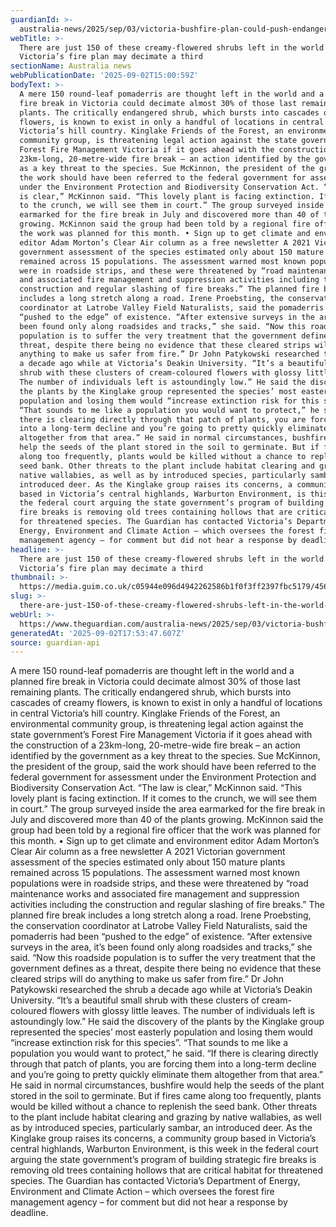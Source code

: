 ```yaml
---
guardianId: >-
  australia-news/2025/sep/03/victoria-bushfire-plan-could-push-endangered-round-leaf-pomaderris-plants-into-extinction
webTitle: >-
  There are just 150 of these creamy-flowered shrubs left in the world – and
  Victoria’s fire plan may decimate a third
sectionName: Australia news
webPublicationDate: '2025-09-02T15:00:59Z'
bodyText: >-
  A mere 150 round-leaf pomaderris are thought left in the world and a planned
  fire break in Victoria could decimate almost 30% of those last remaining
  plants. The critically endangered shrub, which bursts into cascades of creamy
  flowers, is known to exist in only a handful of locations in central
  Victoria’s hill country. Kinglake Friends of the Forest, an environmental
  community group, is threatening legal action against the state government’s
  Forest Fire Management Victoria if it goes ahead with the construction of a
  23km-long, 20-metre-wide fire break – an action identified by the government
  as a key threat to the species. Sue McKinnon, the president of the group, said
  the work should have been referred to the federal government for assessment
  under the Environment Protection and Biodiversity Conservation Act. “The law
  is clear,” McKinnon said. “This lovely plant is facing extinction. If it comes
  to the crunch, we will see them in court.” The group surveyed inside the area
  earmarked for the fire break in July and discovered more than 40 of the plants
  growing. McKinnon said the group had been told by a regional fire officer that
  the work was planned for this month. • Sign up to get climate and environment
  editor Adam Morton’s Clear Air column as a free newsletter A 2021 Victorian
  government assessment of the species estimated only about 150 mature plants
  remained across 15 populations. The assessment warned most known populations
  were in roadside strips, and these were threatened by “road maintenance works
  and associated fire management and suppression activities including the
  construction and regular slashing of fire breaks.” The planned fire break
  includes a long stretch along a road. Irene Proebsting, the conservation
  coordinator at Latrobe Valley Field Naturalists, said the pomaderris had been
  “pushed to the edge” of existence. “After extensive surveys in the area, it’s
  been found only along roadsides and tracks,” she said. “Now this roadside
  population is to suffer the very treatment that the government defines as a
  threat, despite there being no evidence that these cleared strips will do
  anything to make us safer from fire.” Dr John Patykowski researched the shrub
  a decade ago while at Victoria’s Deakin University. “It’s a beautiful small
  shrub with these clusters of cream-coloured flowers with glossy little leaves.
  The number of individuals left is astoundingly low.” He said the discovery of
  the plants by the Kinglake group represented the species’ most easterly
  population and losing them would “increase extinction risk for this species”.
  “That sounds to me like a population you would want to protect,” he said. “If
  there is clearing directly through that patch of plants, you are forcing them
  into a long-term decline and you’re going to pretty quickly eliminate them
  altogether from that area.” He said in normal circumstances, bushfire would
  help the seeds of the plant stored in the soil to germinate. But if fires came
  along too frequently, plants would be killed without a chance to replenish the
  seed bank. Other threats to the plant include habitat clearing and grazing by
  native wallabies, as well as by introduced species, particularly sambar, an
  introduced deer. As the Kinglake group raises its concerns, a community group
  based in Victoria’s central highlands, Warburton Environment, is this week in
  the federal court arguing the state government’s program of building strategic
  fire breaks is removing old trees containing hollows that are critical habitat
  for threatened species. The Guardian has contacted Victoria’s Department of
  Energy, Environment and Climate Action – which oversees the forest fire
  management agency – for comment but did not hear a response by deadline.
headline: >-
  There are just 150 of these creamy-flowered shrubs left in the world – and
  Victoria’s fire plan may decimate a third
thumbnail: >-
  https://media.guim.co.uk/c05944e096d4942262586b1f0f3ff2397fbc5179/456_0_3560_2848/500.jpg
slug: >-
  there-are-just-150-of-these-creamy-flowered-shrubs-left-in-the-world-and-victorias-fire-plan-may-decimate-a-third
webUrl: >-
  https://www.theguardian.com/australia-news/2025/sep/03/victoria-bushfire-plan-could-push-endangered-round-leaf-pomaderris-plants-into-extinction
generatedAt: '2025-09-02T17:53:47.607Z'
source: guardian-api
---
```

A mere 150 round-leaf pomaderris are thought left in the world and a planned fire break in Victoria could decimate almost 30% of those last remaining plants. The critically endangered shrub, which bursts into cascades of creamy flowers, is known to exist in only a handful of locations in central Victoria’s hill country. Kinglake Friends of the Forest, an environmental community group, is threatening legal action against the state government’s Forest Fire Management Victoria if it goes ahead with the construction of a 23km-long, 20-metre-wide fire break – an action identified by the government as a key threat to the species. Sue McKinnon, the president of the group, said the work should have been referred to the federal government for assessment under the Environment Protection and Biodiversity Conservation Act. “The law is clear,” McKinnon said. “This lovely plant is facing extinction. If it comes to the crunch, we will see them in court.” The group surveyed inside the area earmarked for the fire break in July and discovered more than 40 of the plants growing. McKinnon said the group had been told by a regional fire officer that the work was planned for this month. • Sign up to get climate and environment editor Adam Morton’s Clear Air column as a free newsletter A 2021 Victorian government assessment of the species estimated only about 150 mature plants remained across 15 populations. The assessment warned most known populations were in roadside strips, and these were threatened by “road maintenance works and associated fire management and suppression activities including the construction and regular slashing of fire breaks.” The planned fire break includes a long stretch along a road. Irene Proebsting, the conservation coordinator at Latrobe Valley Field Naturalists, said the pomaderris had been “pushed to the edge” of existence. “After extensive surveys in the area, it’s been found only along roadsides and tracks,” she said. “Now this roadside population is to suffer the very treatment that the government defines as a threat, despite there being no evidence that these cleared strips will do anything to make us safer from fire.” Dr John Patykowski researched the shrub a decade ago while at Victoria’s Deakin University. “It’s a beautiful small shrub with these clusters of cream-coloured flowers with glossy little leaves. The number of individuals left is astoundingly low.” He said the discovery of the plants by the Kinglake group represented the species’ most easterly population and losing them would “increase extinction risk for this species”. “That sounds to me like a population you would want to protect,” he said. “If there is clearing directly through that patch of plants, you are forcing them into a long-term decline and you’re going to pretty quickly eliminate them altogether from that area.” He said in normal circumstances, bushfire would help the seeds of the plant stored in the soil to germinate. But if fires came along too frequently, plants would be killed without a chance to replenish the seed bank. Other threats to the plant include habitat clearing and grazing by native wallabies, as well as by introduced species, particularly sambar, an introduced deer. As the Kinglake group raises its concerns, a community group based in Victoria’s central highlands, Warburton Environment, is this week in the federal court arguing the state government’s program of building strategic fire breaks is removing old trees containing hollows that are critical habitat for threatened species. The Guardian has contacted Victoria’s Department of Energy, Environment and Climate Action – which oversees the forest fire management agency – for comment but did not hear a response by deadline.
